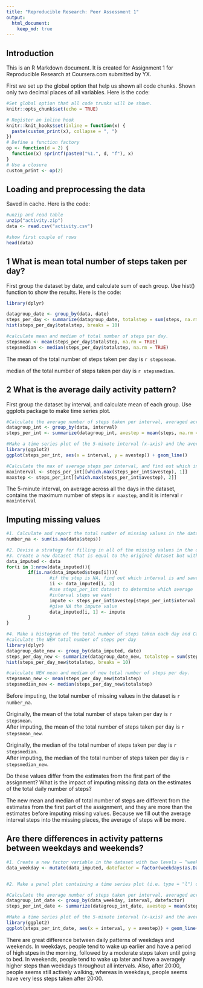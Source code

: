 ```yaml
---
title: "Reproducible Research: Peer Assessment 1"
output: 
  html_document:
    keep_md: true
---
```



## Introduction

This is an R Markdown document. It is created for Assignment 1 for Reproducible Research at Coursera.com submitted by YX.

First we set up the global option that help us shown all code chunks. Shown only two decimal places of all variables.
Here is the code:
```r
#Set global option that all code trunks will be shown.
knitr::opts_chunk$set(echo = TRUE)

# Register an inline hook
knitr::knit_hooks$set(inline = function(x) {
  paste(custom_print(x), collapse = ", ")
})
# Define a function factory
op <- function(d = 2) {
  function(x) sprintf(paste0("%1.", d, "f"), x)
}
# Use a closure
custom_print <- op(2)
```


## Loading and preprocessing the data
Saved in cache. Here is the code:
```r
#unzip and read table
unzip("activity.zip")
data <- read.csv("activity.csv")

#show first couple of rows
head(data)

```


## 1 What is mean total number of steps taken per day?
First group the dataset by date, and calculate sum of each group. Use hist() function to show the results. Here is the code:
```r
library(dplyr)

datagroup_date <- group_by(data, date)
steps_per_day <- summarize(datagroup_date, totalstep = sum(steps, na.rm = TRUE))
hist(steps_per_day$totalstep, breaks = 10)

#calculate mean and median of total number of steps per day.
stepsmean <- mean(steps_per_day$totalstep, na.rm = TRUE)
stepsmedian <- median(steps_per_day$totalstep, na.rm = TRUE)

```
The mean of the total number of steps taken per day is `r stepsmean`.

median of the total number of steps taken per day is `r stepsmedian`.


## 2 What is the average daily activity pattern?
First group the dataset by interval, and calculate mean of each group. Use ggplots package to make time series plot.
```r
#Calculate the average number of steps taken per interval, averaged across all days
datagroup_int <- group_by(data, interval)
steps_per_int <- summarize(datagroup_int, avestep = mean(steps, na.rm = TRUE))

#Make a time series plot of the 5-minute interval (x-axis) and the average number of steps taken (y-axis)
library(ggplot2)
ggplot(steps_per_int, aes(x = interval, y = avestep)) + geom_line()

#Calculate the max of average steps per interval, and find out which interval
maxinterval <- steps_per_int[[which.max(steps_per_int$avestep), 1]]
maxstep <- steps_per_int[[which.max(steps_per_int$avestep), 2]]

```
The 5-minute interval, on average across all the days in the dataset, contains the maximum number of steps is `r maxstep`, and it is interval `r maxinterval`


## Imputing missing values
```r
#1. Calculate and report the total number of missing values in the dataset.
number_na <- sum(is.na(data$steps))

#2. Devise a strategy for filling in all of the missing values in the dataset. 
#3. Create a new dataset that is equal to the original dataset but with the missing data filled in.
data_imputed <- data
for(i in 1:nrow(data_imputed)){
        if(is.na(data_imputed$steps[i])){
                #if the step is NA, find out which interval is and save in ii
                ii <- data_imputed[i, 3]
                #use steps_per_int dataset to determine which average 
                #interval steps we want
                impute <- steps_per_int$avestep[steps_per_int$interval == ii]
                #give NA the impute value
                data_imputed[i, 1] <- impute
        }
}

#4. Make a histogram of the total number of steps taken each day and Calculate and report the mean and median total number of steps taken per day.
#calculate the NEW total number of steps per day
library(dplyr)
datagroup_date_new <- group_by(data_imputed, date)
steps_per_day_new <- summarize(datagroup_date_new, totalstep = sum(steps, na.rm = TRUE))
hist(steps_per_day_new$totalstep, breaks = 10)

#calculate NEW mean and mediam of new total number of steps per day.
stepsmean_new <- mean(steps_per_day_new$totalstep)
stepsmedian_new <- median(steps_per_day_new$totalstep)

```
Before imputing, the total number of missing values in the dataset is `r number_na`.
  
Originally, the mean of the total number of steps taken per day is `r stepsmean`.  
After imputing, the mean of the total number of steps taken per day is `r stepsmean_new`.

Originally, the median of the total number of steps taken per day is `r stepsmedian`.  
After imputing, the median of the total number of steps taken per day is `r stepsmedian_new`.
  

Do these values differ from the estimates from the first part of the assignment? What is the impact of imputing missing data on the estimates of the total daily number of steps?
  
The new mean and median of total number of steps are different from the estimates from the first part of the assignment, and they are more than the estimates before imputing missing values. Because we fill out the average interval steps into the missing places, the average of steps will be more.


## Are there differences in activity patterns between weekdays and weekends?

```r
#1. Create a new factor variable in the dataset with two levels – “weekday” and “weekend” indicating whether a given date is a weekday or weekend day.
data_weekday <- mutate(data_imputed, datefactor = factor(weekdays(as.Date(date,), ab = TRUE) %in% c("Sun", "Sat"), labels = c("Weekday", "Weekend")))


#2. Make a panel plot containing a time series plot (i.e. type = "l") of the 5-minute interval (x-axis) and the average number of steps taken, averaged across all weekday days or weekend days (y-axis).

#Calculate the average number of steps taken per interval, averaged across all weekday and weekend
datagroup_int_date <- group_by(data_weekday, interval, datefactor)
steps_per_int_date <- summarize(datagroup_int_date, avestep = mean(steps, na.rm = TRUE))

#Make a time series plot of the 5-minute interval (x-axis) and the average number of steps taken for weekdays and weekends (y-axis)
library(ggplot2)
ggplot(steps_per_int_date, aes(x = interval, y = avestep)) + geom_line() + facet_grid(datefactor ~ .)

```


There are great difference between daily patterns of weekdays and weekends. In weekdays, people tend to wake up earlier and have a period of high stpes in the morning, followed by a moderate steps taken until going to bed. In weekends, people tend to wake up later and have a averagely higher steps than weekdays throughout all intervals. Also, after 20:00, people seems still actively walking, whereas in weekdays, people seems have very less steps taken after 20:00.

